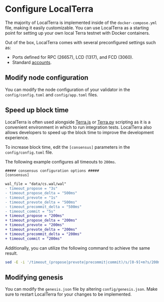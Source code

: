 # Configure LocalTerra

The majority of LocalTerra is implemented inside of the `docker-compose.yml` file, making it easily customizable. You can use LocalTerra as a starting point for setting up your own local Terra testnet with Docker containers.

Out of the box, LocalTerra comes with several preconfigured settings such as:

- Ports defined for RPC (26657), LCD (1317), and FCD (3060).
- Standard [accounts](accounts.mdx).

## Modify node configuration

You can modify the node configuration of your validator in the `config/config.toml` and `config/app.toml` files.

## Speed up block time

LocalTerra is often used alongside [Terra.js](../terra-js/README.mdx) or [Terra.py](../terra-py/get-started-py.mdx) scripting as it is a convenient environment in which to run integration tests. LocalTerra also allows developers to speed up the block time to improve the development experience.

To increase block time, edit the `[consensus]` parameters in the `config/config.toml` file.

The following example configures all timeouts to `200ms`.

```diff
##### consensus configuration options #####
[consensus]

wal_file = "data/cs.wal/wal"
- timeout_propose = "3s"
- timeout_propose_delta = "500ms"
- timeout_prevote = "1s"
- timeout_prevote_delta = "500ms"
- timeout_precommit_delta = "500ms"
- timeout_commit = "5s"
+ timeout_propose = "200ms"
+ timeout_propose_delta = "200ms"
+ timeout_prevote = "200ms"
+ timeout_prevote_delta = "200ms"
+ timeout_precommit_delta = "200ms"
+ timeout_commit = "200ms"
```

Additionally, you can utilize the following command to achieve the same result.

```sh
sed -E -i '/timeout_(propose|prevote|precommit|commit)/s/[0-9]+m?s/200ms/' config/config.toml
```

## Modifying genesis

You can modify the `genesis.json` file by altering `config/genesis.json`. Make sure to restart LocalTerra for your changes to be implemented.
